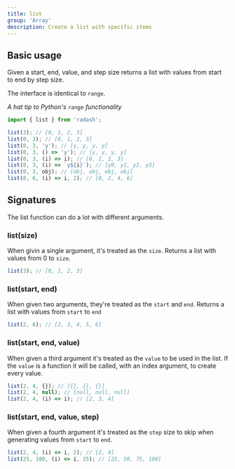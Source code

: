 ```yaml
---
title: list
group: 'Array'
description: Create a list with specific items
---
```


## Basic usage

Given a start, end, value, and step size returns a list with values from start to end by step size.

The interface is identical to `range`.

_A hat tip to Python's `range` functionality_

```ts
import { list } from 'radash';

list(3); // [0, 1, 2, 3]
list(0, 3); // [0, 1, 2, 3]
list(0, 3, 'y'); // [y, y, y, y]
list(0, 3, () => 'y'); // [y, y, y, y]
list(0, 3, (i) => i); // [0, 1, 2, 3]
list(0, 3, (i) => `y${i}`); // [y0, y1, y2, y3]
list(0, 3, obj); // [obj, obj, obj, obj]
list(0, 6, (i) => i, 2); // [0, 2, 4, 6]
```

## Signatures

The list function can do a lot with different arguments.

### list(size)

When givin a single argument, it's treated as the `size`. Returns a list with values from 0 to `size`.

```ts
list(3); // [0, 1, 2, 3]
```

### list(start, end)

When given two arguments, they're treated as the `start` and `end`. Returns a list with values from `start` to `end`

```ts
list(2, 6); // [2, 3, 4, 5, 6]
```

### list(start, end, value)

When given a third argument it's treated as the `value` to be used in the list. If the `value` is a function it will be called, with an index argument, to create every value.

```ts
list(2, 4, {}); // [{}, {}, {}]
list(2, 4, null); // [null, null, null]
list(2, 4, (i) => i); // [2, 3, 4]
```

### list(start, end, value, step)

When given a fourth argument it's treated as the `step` size to skip when generating values from `start` to `end`.

```ts
list(2, 4, (i) => i, 2); // [2, 4]
list(25, 100, (i) => i, 25); // [25, 50, 75, 100]
```
